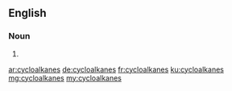 ==English==

===Noun===
{{head|en|plural}}

# {{plural of|cycloalkane|lang=en|nocat=1}}

[[ar:cycloalkanes]]
[[de:cycloalkanes]]
[[fr:cycloalkanes]]
[[ku:cycloalkanes]]
[[mg:cycloalkanes]]
[[my:cycloalkanes]]